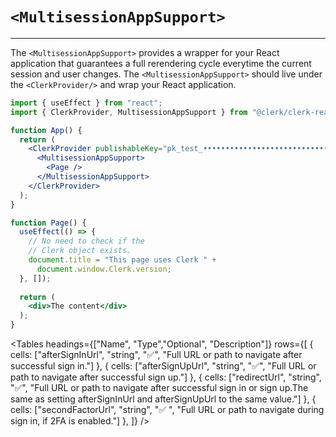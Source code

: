 
# `<MultisessionAppSupport>`
---
The `<MultisessionAppSupport>` provides a wrapper for your React application that guarantees a full rerendering cycle everytime the current session and user changes. The `<MultisessionAppSupport>` should live under the `<ClerkProvider/>` and wrap your React application.

```jsx copy filename='app.js'
import { useEffect } from "react";
import { ClerkProvider, MultisessionAppSupport } from "@clerk/clerk-react";

function App() {
  return (
    <ClerkProvider publishableKey="pk_test_••••••••••••••••••••••••••••••••••">
      <MultisessionAppSupport>
        <Page />  
      </MultisessionAppSupport>
    </ClerkProvider>
  );
}

function Page() {
  useEffect(() => {
    // No need to check if the 
    // Clerk object exists.
    document.title = "This page uses Clerk " + 
      document.window.Clerk.version;
  }, []);
  
  return (
    <div>The content</div>
  );
}
```

<Tables headings={["Name", "Type","Optional", "Description"]} rows={[
    {
      cells: ["afterSignInUrl", "string", "✅", "Full URL or path to navigate after successful sign in."]
    },
    {
      cells: ["afterSignUpUrl", "string", "✅", "Full URL or path to navigate after successful sign up."]
    },
    {
      cells: ["redirectUrl", "string", "✅", "Full URL or path to navigate after successful sign in or sign up.The same as setting afterSignInUrl and afterSignUpUrl to the same value."]
    },
    {
      cells: ["secondFactorUrl", "string", "✅  ", "Full URL or path to navigate during sign in, if 2FA is enabled."]
    },
  ]} />
